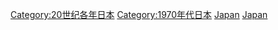 {{Commonscat|1976 in Japan}}
{{Year by category
|m=1
|c=9
|d=7
|y=6
|cat=日本
|sortkey=Japan
|parent=20世纪各年日本
|subcat=1976年亚洲
}}

[[Category:20世纪各年日本|Category:20世纪各年日本]]
[[Category:1970年代日本|Category:1970年代日本]]
[[Category:1976年各国|Japan]]
[[Category:1976年亚洲|Japan]]